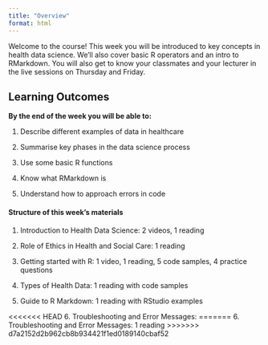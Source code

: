 ```yaml
---
title: "Overview"
format: html
---
```


Welcome to the course! This week you will be introduced to key concepts in health data science. We’ll also cover basic R operators and an intro to RMarkdown. You will also get to know your classmates and your lecturer in the live sessions on Thursday and Friday.

## Learning Outcomes

**By the end of the week you will be able to:**

1.  Describe different examples of data in healthcare

2.  Summarise key phases in the data science process

3.  Use some basic R functions

4.  Know what RMarkdown is

5.  Understand how to approach errors in code

#### **Structure of this week's materials**

1.  Introduction to Health Data Science: 2 videos, 1 reading

2.  Role of Ethics in Health and Social Care: 1 reading 

3.  Getting started with R: 1 video, 1 reading, 5 code samples, 4 practice questions

4.  Types of Health Data: 1 reading with code samples

5.  Guide to R Markdown: 1 reading with RStudio examples

<<<<<<< HEAD
6.  Troubleshooting and Error Messages:
=======
6.  Troubleshooting and Error Messages: 1 reading
>>>>>>> d7a2152d2b962cb8b934421f1ed0189140cbaf52
